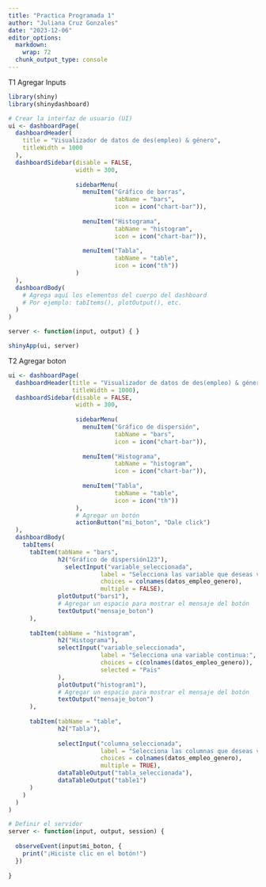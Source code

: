 ```yaml
---
title: "Practica Programada 1"
author: "Juliana Cruz Gonzales"
date: "2023-12-06"
editor_options: 
  markdown: 
    wrap: 72
  chunk_output_type: console
---
```

T1 Agregar Inputs

```r
library(shiny)
library(shinydashboard)

# Crear la interfaz de usuario (UI)
ui <- dashboardPage(
  dashboardHeader(
    title = "Visualizador de datos de des(empleo) & género",
    titleWidth = 1000
  ),
  dashboardSidebar(disable = FALSE,
                   width = 300,
                   
                   sidebarMenu(
                     menuItem("Gráfico de barras", 
                              tabName = "bars", 
                              icon = icon("chart-bar")),
                     
                     menuItem("Histograma", 
                              tabName = "histogram", 
                              icon = icon("chart-bar")),
                     
                     menuItem("Tabla", 
                              tabName = "table", 
                              icon = icon("th"))
                   )
  ),
  dashboardBody(
    # Agrega aquí los elementos del cuerpo del dashboard
    # Por ejemplo: tabItems(), plotOutput(), etc.
  )
)

server <- function(input, output) { }

shinyApp(ui, server)

```
T2 Agregar boton 

```r

ui <- dashboardPage(
  dashboardHeader(title = "Visualizador de datos de des(empleo) & género",
                  titleWidth = 1000),
  dashboardSidebar(disable = FALSE,
                   width = 300,
                   
                   sidebarMenu(
                     menuItem("Gráfico de dispersión", 
                              tabName = "bars", 
                              icon = icon("chart-bar")),
                     
                     menuItem("Histograma", 
                              tabName = "histogram", 
                              icon = icon("chart-bar")),
                     
                     menuItem("Tabla", 
                              tabName = "table", 
                              icon = icon("th"))
                   ),
                   # Agregar un botón
                   actionButton("mi_boton", "Dale click")
  ),
  dashboardBody(
    tabItems(
      tabItem(tabName = "bars",
              h2("Gráfico de dispersión123"),
                selectInput("variable_seleccionada", 
                          label = "Selecciona las variable que deseas visualizar en el gráfico de barras:", 
                          choices = colnames(datos_empleo_genero),
                          multiple = FALSE),
              plotOutput("bars1"),
              # Agregar un espacio para mostrar el mensaje del botón
              textOutput("mensaje_boton")
      ),
      
      tabItem(tabName = "histogram",
              h2("Histograma"),
              selectInput("variable_seleccionada", 
                          label = "Selecciona una variable continua:", 
                          choices = c(colnames(datos_empleo_genero)),
                          selected = "Pais"
              ),
              plotOutput("histogram1"),
              # Agregar un espacio para mostrar el mensaje del botón
              textOutput("mensaje_boton")
      ),
      
      tabItem(tabName = "table",
              h2("Tabla"),
            
              selectInput("columna_seleccionada", 
                          label = "Selecciona las columnas que deseas visualizar en la tabla:", 
                          choices = colnames(datos_empleo_genero),
                          multiple = TRUE),
              dataTableOutput("tabla_seleccionada"),
              dataTableOutput("table1")
      )
    )
  )
)

# Definir el servidor
server <- function(input, output, session) {
  
  observeEvent(input$mi_boton, {
    print("¡Hiciste clic en el botón!")
  })
  
}


```







